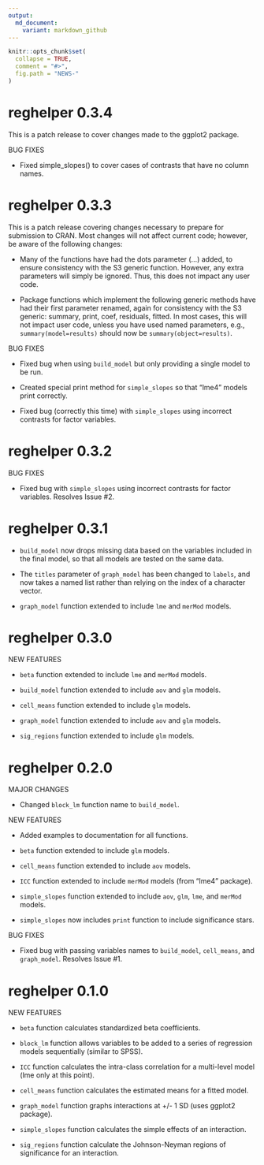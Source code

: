 ```yaml
---
output:
  md_document:
    variant: markdown_github
---
```


<!-- NEWS.md is generated from NEWS.Rmd. Please edit that file -->

```r
knitr::opts_chunk$set(
  collapse = TRUE,
  comment = "#>",
  fig.path = "NEWS-"
)
```
# reghelper 0.3.4

This is a patch release to cover changes made to the ggplot2 package.

BUG FIXES

* Fixed simple_slopes() to cover cases of contrasts that have no column names.

# reghelper 0.3.3

This is a patch release covering changes necessary to prepare for submission
to CRAN. Most changes will not affect current code; however, be aware of the
following changes:

* Many of the functions have had the dots parameter (...) added, to ensure
  consistency with the S3 generic function. However, any extra parameters will
  simply be ignored. Thus, this does not impact any user code.

* Package functions which implement the following generic methods have had their
  first parameter renamed, again for consistency with the S3 generic: summary,
  print, coef, residuals, fitted. In most cases, this will not impact user code,
  unless you have used named parameters, e.g., `summary(model=results)` should
  now be `summary(object=results)`.

BUG FIXES

* Fixed bug when using `build_model` but only providing a single model to be run.

* Created special print method for `simple_slopes` so that "lme4" models print
  correctly.

* Fixed bug (correctly this time) with `simple_slopes` using incorrect contrasts
  for factor variables.

# reghelper 0.3.2

BUG FIXES

* Fixed bug with `simple_slopes` using incorrect contrasts for factor variables.
  Resolves Issue #2.

# reghelper 0.3.1

* `build_model` now drops missing data based on the variables included in the
  final model, so that all models are tested on the same data.

* The `titles` parameter of `graph_model` has been changed to `labels`, and now
  takes a named list rather than relying on the index of a character vector.

* `graph_model` function extended to include `lme` and `merMod` models.

# reghelper 0.3.0

NEW FEATURES

* `beta` function extended to include `lme` and `merMod` models.

* `build_model` function extended to include `aov` and `glm` models.

* `cell_means` function extended to include `glm` models.

* `graph_model` function extended to include `aov` and `glm` models.

* `sig_regions` function extended to include `glm` models.

# reghelper 0.2.0

MAJOR CHANGES

* Changed `block_lm` function name to `build_model`.

NEW FEATURES

* Added examples to documentation for all functions.

* `beta` function extended to include `glm` models.

* `cell_means` function extended to include `aov` models.

* `ICC` function extended to include `merMod` models (from "lme4" package).

* `simple_slopes` function extended to include `aov`, `glm`, `lme`, and `merMod`
  models.

* `simple_slopes` now includes `print` function to include significance stars.

BUG FIXES

* Fixed bug with passing variables names to `build_model`, `cell_means`, and
  `graph_model`. Resolves Issue #1.

# reghelper 0.1.0

NEW FEATURES

* `beta` function calculates standardized beta coefficients.

* `block_lm` function allows variables to be added to a series of regression
  models sequentially (similar to SPSS).

* `ICC` function calculates the intra-class correlation for a multi-level model
  (lme only at this point).

* `cell_means` function calculates the estimated means for a fitted model.

* `graph_model` function graphs interactions at +/- 1 SD (uses ggplot2 package).

* `simple_slopes` function calculates the simple effects of an interaction.

* `sig_regions` function calculate the Johnson-Neyman regions of significance
  for an interaction.
